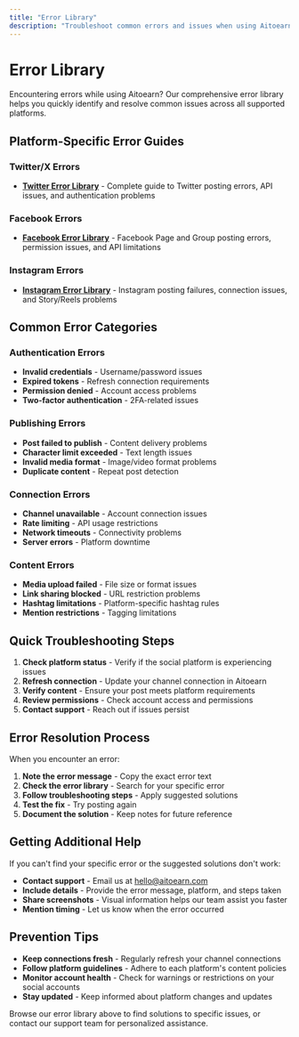 ```yaml
---
title: "Error Library"
description: "Troubleshoot common errors and issues when using Aitoearn with different social media platforms"
---
```


# Error Library

Encountering errors while using Aitoearn? Our comprehensive error library helps you quickly identify and resolve common issues across all supported platforms.

## Platform-Specific Error Guides

### Twitter/X Errors
- **[Twitter Error Library](error-library/579-twitter-error-library)** - Complete guide to Twitter posting errors, API issues, and authentication problems

### Facebook Errors  
- **[Facebook Error Library](error-library/580-facebook-error-library)** - Facebook Page and Group posting errors, permission issues, and API limitations

### Instagram Errors
- **[Instagram Error Library](error-library/581-instagram-error-library)** - Instagram posting failures, connection issues, and Story/Reels problems

## Common Error Categories

### Authentication Errors
- **Invalid credentials** - Username/password issues
- **Expired tokens** - Refresh connection requirements
- **Permission denied** - Account access problems
- **Two-factor authentication** - 2FA-related issues

### Publishing Errors
- **Post failed to publish** - Content delivery problems
- **Character limit exceeded** - Text length issues
- **Invalid media format** - Image/video format problems
- **Duplicate content** - Repeat post detection

### Connection Errors
- **Channel unavailable** - Account connection issues
- **Rate limiting** - API usage restrictions
- **Network timeouts** - Connectivity problems
- **Server errors** - Platform downtime

### Content Errors
- **Media upload failed** - File size or format issues
- **Link sharing blocked** - URL restriction problems
- **Hashtag limitations** - Platform-specific hashtag rules
- **Mention restrictions** - Tagging limitations

## Quick Troubleshooting Steps

1. **Check platform status** - Verify if the social platform is experiencing issues
2. **Refresh connection** - Update your channel connection in Aitoearn
3. **Verify content** - Ensure your post meets platform requirements
4. **Review permissions** - Check account access and permissions
5. **Contact support** - Reach out if issues persist

## Error Resolution Process

When you encounter an error:

1. **Note the error message** - Copy the exact error text
2. **Check the error library** - Search for your specific error
3. **Follow troubleshooting steps** - Apply suggested solutions
4. **Test the fix** - Try posting again
5. **Document the solution** - Keep notes for future reference

## Getting Additional Help

If you can't find your specific error or the suggested solutions don't work:

- **Contact support** - Email us at [hello@aitoearn.com](mailto:hello@aitoearn.com)
- **Include details** - Provide the error message, platform, and steps taken
- **Share screenshots** - Visual information helps our team assist you faster
- **Mention timing** - Let us know when the error occurred

## Prevention Tips

- **Keep connections fresh** - Regularly refresh your channel connections
- **Follow platform guidelines** - Adhere to each platform's content policies
- **Monitor account health** - Check for warnings or restrictions on your social accounts
- **Stay updated** - Keep informed about platform changes and updates

Browse our error library above to find solutions to specific issues, or contact our support team for personalized assistance.
